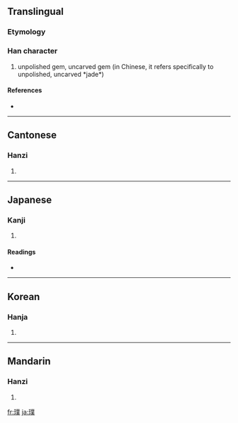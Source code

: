 ==Translingual==

===Etymology===
{{Han compound|玉|菐|c1=s|c2=p|t1=jade|ls=psc}}

===Han character===
{{Han char|rn=96|rad=玉|as=12|sn=16|four=1213<sub>4</sub>|canj=一土廿金人 (MGTCO)}}

# unpolished gem, uncarved gem (in Chinese, it refers specifically to unpolished, uncarved *jade*)

====References====
* {{Han ref|kx=0742.090|dkj=21245|dj=1151.220|hdz=21137.100|uh=749E|ud=29854|bh=BF5C|bd=48988}}

----

==Cantonese==

===Hanzi===
{{yue-hanzi|jyut=|y=pok3}}

# {{defn|Cantonese}}

----

==Japanese==

===Kanji===
{{ja-kanji|grade=|rs=玉12}}

# {{defn|Japanese}}

====Readings====
* {{ja-readings|on=[[はく]] (haku)|kun=[[あらたま]] (aratama)|nanori=}}

----

==Korean==

===Hanja===
{{ko-hanja|hangeul=박|eumhun=|rv=bak|mr=pak|y=pak}}

# {{defn|Korean}}

----

==Mandarin==

===Hanzi===
{{cmn-hanzi|pin=[[pú]] ([[pu2]])|wg=p'u<sup>2</sup>}}

# {{defn|Mandarin}}

[[fr:璞]]
[[ja:璞]]
